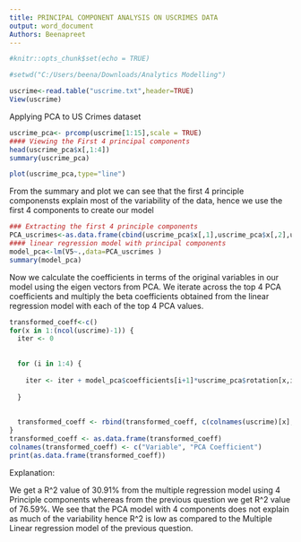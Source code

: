 ```yaml
---
title: PRINCIPAL COMPONENT ANALYSIS ON USCRIMES DATA
output: word_document
Authors: Beenapreet
---
```


```r

#knitr::opts_chunk$set(echo = TRUE)
```


```r
#setwd("C:/Users/beena/Downloads/Analytics Modelling")

uscrime<-read.table("uscrime.txt",header=TRUE)
View(uscrime)
```

Applying PCA to US Crimes dataset
```r
uscrime_pca<- prcomp(uscrime[1:15],scale = TRUE)
#### Viewing the First 4 principal components
head(uscrime_pca$x[,1:4])
summary(uscrime_pca)
```

```r
plot(uscrime_pca,type="line")
```

From the summary  and plot we can see that the first 4 principle componensts explain most of the variability of the data, hence we use the first 4 components to create our model
```r
### Extracting the first 4 principle components
PCA_uscrimes<-as.data.frame(cbind(uscrime_pca$x[,1],uscrime_pca$x[,2],uscrime_pca$x[,3],uscrime_pca$x[,4],uscrime$Crime))
#### linear regression model with principal components
model_pca<-lm(V5~.,data=PCA_uscrimes )
summary(model_pca)

```
Now we calculate the coefficients in terms of the original variables in our model using the eigen vectors from PCA. We iterate across the top 4 PCA coefficients and multiply the beta coefficients obtained from the linear regression model with each of the top 4 PCA values. 
```r
transformed_coeff<-c()
for(x in 1:(ncol(uscrime)-1)) {
  iter <- 0
  
  
  for (i in 1:4) {
    
    iter <- iter + model_pca$coefficients[i+1]*uscrime_pca$rotation[x,i]
    
  }
  
  
  transformed_coeff <- rbind(transformed_coeff, c(colnames(uscrime)[x],iter))
}
transformed_coeff <- as.data.frame(transformed_coeff)
colnames(transformed_coeff) <- c("Variable", "PCA Coefficient")
print(as.data.frame(transformed_coeff))
```


Explanation:

We get a R^2 value of 30.91% from the multiple regression model using 4 Principle components whereas from the previous question we get R^2 value of 76.59%. We see that the PCA model with 4 components does not explain as much of the variability hence R^2 is low as compared to the Multiple Linear regression model of the previous question.
